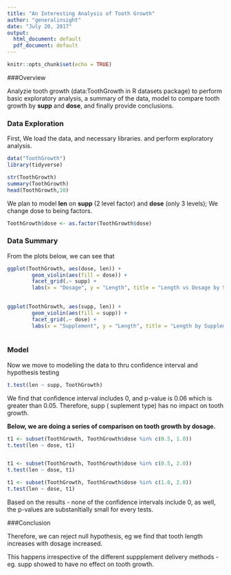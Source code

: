 ```yaml
---
title: "An Interesting Analysis of Tooth Growth"
author: "generalinsight"
date: "July 20, 2017"
output:
  html_document: default
  pdf_document: default
---
```


```r
knitr::opts_chunk$set(echo = TRUE)
```

###Overview

Analyzie tooth growth (data:ToothGrowth in R datasets package) to perform basic exploratory analysis, a summary of the data, model to compare tooth growth by **supp** and **dose**, and finally provide conclusions.

### Data Exploration

First, We load the data, and necessary libraries. and perform exploratory analysis.

```r
data("ToothGrowth")
library(tidyverse)

str(ToothGrowth)
summary(ToothGrowth)
head(ToothGrowth,10)

```

We plan to model **len** on **supp** (2 level factor) and **dose** (only 3 levels); We change dose to being factors. 


```r
ToothGrowth$dose <- as.factor(ToothGrowth$dose)
```


### Data Summary

From the plots below, we can see that 


```r

ggplot(ToothGrowth, aes(dose, len)) +
        geom_violin(aes(fill = dose)) +
        facet_grid(.~ supp) +
        labs(x = "Dosage", y = "Length", title = "Length vs Dosage by Supp", caption = "Figure - 1: higher dosage (dose) leads to higher tooth length (len), irrespective of supplement (supp)")
        

```


```r
ggplot(ToothGrowth, aes(supp, len)) +
        geom_violin(aes(fill = supp)) +
        facet_grid(.~ dose) +
        labs(x = "Supplement", y = "Length", title = "Length by Supplement for Dosage", caption = "Figure - 1: For each dosage (dose), slightly varying tooth lengths (len) per supplement (supp)")
        
```


### Model

Now we move to modeliing the data to thru confidence interval and hypothesis testing 

```r

t.test(len ~ supp, ToothGrowth)

```

We find that confidence interval includes 0, and p-value is 0.06 which is greater than 0.05. Therefore, supp ( suplement type) has no impact on tooth growth.

**Below, we are doing a series of comparison on tooth growth by dosage.**

```r

t1 <- subset(ToothGrowth, ToothGrowth$dose %in% c(0.5, 1.0))
t.test(len ~ dose, t1)


t1 <- subset(ToothGrowth, ToothGrowth$dose %in% c(0.5, 2.0))
t.test(len ~ dose, t1)

t1 <- subset(ToothGrowth, ToothGrowth$dose %in% c(1.0, 2.0))
t.test(len ~ dose, t1)


```

Based on the results - none of the confidence intervals include 0, as well, the p-values are substanltially small for every tests. 


###Conclusion

Therefore, we can reject null hypothesis, eg we find that tooth length increases with dosage increased. 

This happens irrespective of the different suppplement delivery methods - eg. supp showed to have no effect on tooth growth.







